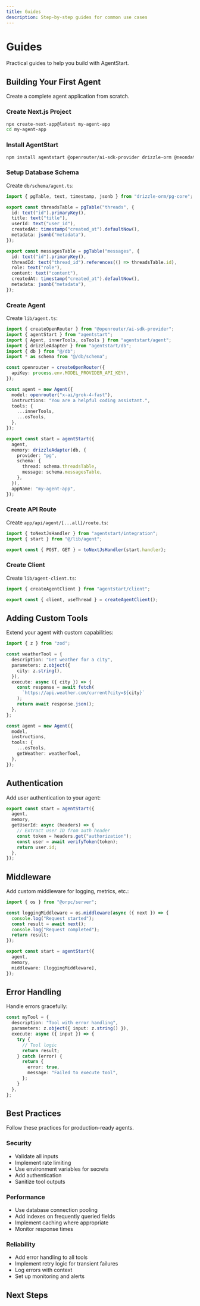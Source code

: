 ```yaml
---
title: Guides
description: Step-by-step guides for common use cases
---
```


# Guides

Practical guides to help you build with AgentStart.

## Building Your First Agent

Create a complete agent application from scratch.

<Steps>

<Step>

### Create Next.js Project

```bash
npx create-next-app@latest my-agent-app
cd my-agent-app
```

</Step>

<Step>

### Install AgentStart

```bash
npm install agentstart @openrouter/ai-sdk-provider drizzle-orm @neondatabase/serverless
```

</Step>

<Step>

### Setup Database Schema

Create `db/schema/agent.ts`:

```ts
import { pgTable, text, timestamp, jsonb } from "drizzle-orm/pg-core";

export const threadsTable = pgTable("threads", {
  id: text("id").primaryKey(),
  title: text("title"),
  userId: text("user_id"),
  createdAt: timestamp("created_at").defaultNow(),
  metadata: jsonb("metadata"),
});

export const messagesTable = pgTable("messages", {
  id: text("id").primaryKey(),
  threadId: text("thread_id").references(() => threadsTable.id),
  role: text("role"),
  content: text("content"),
  createdAt: timestamp("created_at").defaultNow(),
  metadata: jsonb("metadata"),
});
```

</Step>

<Step>

### Create Agent

Create `lib/agent.ts`:

```ts
import { createOpenRouter } from "@openrouter/ai-sdk-provider";
import { agentStart } from "agentstart";
import { Agent, innerTools, osTools } from "agentstart/agent";
import { drizzleAdapter } from "agentstart/db";
import { db } from "@/db";
import * as schema from "@/db/schema";

const openrouter = createOpenRouter({
  apiKey: process.env.MODEL_PROVIDER_API_KEY!,
});

const agent = new Agent({
  model: openrouter("x-ai/grok-4-fast"),
  instructions: "You are a helpful coding assistant.",
  tools: {
    ...innerTools,
    ...osTools,
  },
});

export const start = agentStart({
  agent,
  memory: drizzleAdapter(db, {
    provider: "pg",
    schema: {
      thread: schema.threadsTable,
      message: schema.messagesTable,
    },
  }),
  appName: "my-agent-app",
});
```

</Step>

<Step>

### Create API Route

Create `app/api/agent/[...all]/route.ts`:

```ts
import { toNextJsHandler } from "agentstart/integration";
import { start } from "@/lib/agent";

export const { POST, GET } = toNextJsHandler(start.handler);
```

</Step>

<Step>

### Create Client

Create `lib/agent-client.ts`:

```ts
import { createAgentClient } from "agentstart/client";

export const { client, useThread } = createAgentClient();
```

</Step>

</Steps>

## Adding Custom Tools

Extend your agent with custom capabilities:

```ts
import { z } from "zod";

const weatherTool = {
  description: "Get weather for a city",
  parameters: z.object({
    city: z.string(),
  }),
  execute: async ({ city }) => {
    const response = await fetch(
      `https://api.weather.com/current?city=${city}`
    );
    return await response.json();
  },
};

const agent = new Agent({
  model,
  instructions,
  tools: {
    ...osTools,
    getWeather: weatherTool,
  },
});
```

## Authentication

Add user authentication to your agent:

```ts
export const start = agentStart({
  agent,
  memory,
  getUserId: async (headers) => {
    // Extract user ID from auth header
    const token = headers.get("authorization");
    const user = await verifyToken(token);
    return user.id;
  },
});
```

## Middleware

Add custom middleware for logging, metrics, etc.:

```ts
import { os } from "@orpc/server";

const loggingMiddleware = os.middleware(async ({ next }) => {
  console.log("Request started");
  const result = await next();
  console.log("Request completed");
  return result;
});

export const start = agentStart({
  agent,
  memory,
  middleware: [loggingMiddleware],
});
```

## Error Handling

Handle errors gracefully:

```ts
const myTool = {
  description: "Tool with error handling",
  parameters: z.object({ input: z.string() }),
  execute: async ({ input }) => {
    try {
      // Tool logic
      return result;
    } catch (error) {
      return {
        error: true,
        message: "Failed to execute tool",
      };
    }
  },
};
```

## Best Practices

<Callout type="info">
  Follow these practices for production-ready agents.
</Callout>

### Security

- Validate all inputs
- Implement rate limiting
- Use environment variables for secrets
- Add authentication
- Sanitize tool outputs

### Performance

- Use database connection pooling
- Add indexes on frequently queried fields
- Implement caching where appropriate
- Monitor response times

### Reliability

- Add error handling to all tools
- Implement retry logic for transient failures
- Log errors with context
- Set up monitoring and alerts

## Next Steps

<Cards>
  <Card title="API Reference" href="/docs/reference/api" />
  <Card title="Next.js Integration" href="/docs/integrations/next" />
  <Card title="Database" href="/docs/concepts/database" />
</Cards>
